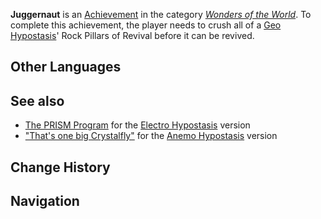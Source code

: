 {{Achievement Infobox
|title        = 
|id           = 82008
|order id     = 2008
|category     = Wonders of the World
|description  = Crush all of a [[Geo Hypostasis]]' Rock Pillars of Revival before it can be revived.
|requirements = 
|primogems    = 10
|tracking     = 
|hidden       = 1
|topic        = Geo Hypostasis
|type         = Boss
}}
'''Juggernaut''' is an [[Achievement]] in the category ''[[Wonders of the World]]''. To complete this achievement, the player needs to crush all of a [[Geo Hypostasis]]' Rock Pillars of Revival before it can be revived.
<!--
==Trivia==

==Video Guides==
{{EVT
|video1   = 
|caption1 = 
}}
-->
==Other Languages==
{{Other Languages
|en      = Juggernaut
|zhs     = 无坚不摧
|zhs_rm  = Wújiānbùcuī
|zht     = 無堅不摧
|zht_rm  = Wújiānbùcuī
|zh_tl   = All-Conquering
|ja      = 強固なる力
|ja_rm   = Kyouko naru Chikara
|ja_tl   = Solid Strength
|ko      = 다 부순다
|ko_rm   = 
|ko_tl   = 
|es      = Una fuerza imparable
|es_tl   = 
|fr      = Invincible
|ru      = Неудержимая сила
|ru_tl   = 
|th      = ไร้เทียมทาน
|th_rm   = 
|th_tl   = 
|vi      = Không Thể Phá Hủy
|vi_tl   = 
|de      = Hüne
|de_tl   = Hulk
|id      = Tak Terkalahkan
|id_tl   = Unbeatable
|pt      = Uma Força Imparável
|pt_tl   = 
}}

==See also==
* [[The PRISM Program]] for the [[Electro Hypostasis]] version
* [["That's one big Crystalfly"]] for the [[Anemo Hypostasis]] version

==Change History==
{{Change History|1.0}}
<!--
==References==
{{Reflist}}
-->
==Navigation==
{{Achievement Navbox|Wonders of the World|Boss}}